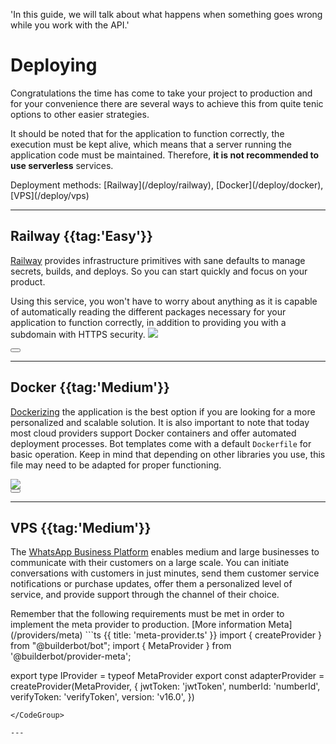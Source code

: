 
  'In this guide, we will talk about what happens when something goes wrong while you work with the API.'

# Deploying

Congratulations the time has come to take your project to production and for your convenience there are several ways to achieve this from quite tenic options to other easier strategies.

It should be noted that for the application to function correctly, the execution must be kept alive, which means that a server running the application code must be maintained.
Therefore, __it is not recommended to use serverless__  services.

<Note>
Deployment methods: [Railway](/deploy/railway), [Docker](/deploy/docker), [VPS](/deploy/vps)
</Note>


----

## Railway {{tag:'Easy'}}

[Railway](https://railway.app?referralCode=jyd_0y) provides infrastructure primitives with sane defaults to manage secrets, builds, and deploys. So you can start quickly and focus on your product.

Using this service, you won't have to worry about anything as it is capable of automatically reading the different packages necessary for your application to function correctly, in addition to providing you with a subdomain with HTTPS security.
<Image label="Start a new project" src="https://i.imgur.com/Zbr5YDO.png" />

<div className="not-prose aling-block">
  <Button
    href="/deploy/railway"
    variant="text"
    arrow="right"
    children="More info about it"
  />
</div>

---


## Docker {{tag:'Medium'}}

[Dockerizing](https://docs.docker.com/engine/install/) the application is the best option if you are looking for a more personalized and scalable solution. It is also important to note that today most cloud providers support Docker containers and offer automated deployment processes.
Bot templates come with a default `Dockerfile` for basic operation. Keep in mind that depending on other libraries you use, this file may need to be adapted for proper functioning.

<Image label="List of bots" src="https://i.imgur.com/lNW9hH2.png" />

<div className="not-prose aling-block">
  <Button
    href="/deploy/docker"
    variant="text"
    arrow="right"
    children="More info about it"
  />
</div>


---

## VPS {{tag:'Medium'}}

The [WhatsApp Business Platform](https://business.whatsapp.com/products/business-platform) enables medium and large businesses to communicate with their customers on a large scale. You can initiate conversations with customers in just minutes, send them customer service notifications or purchase updates, offer them a personalized level of service, and provide support through the channel of their choice.

<Warning>
Remember that the following requirements must be met in order to implement the meta provider to production. [More information Meta](/providers/meta)
</Warning>

<CodeGroup>
```ts {{ title: 'meta-provider.ts' }}
import { createProvider } from "@builderbot/bot";
import { MetaProvider } from '@builderbot/provider-meta';

export type IProvider = typeof MetaProvider
export const adapterProvider = createProvider(MetaProvider, {
    jwtToken: 'jwtToken',
    numberId: 'numberId',
    verifyToken: 'verifyToken',
    version: 'v16.0',
})
```
</CodeGroup>

---
